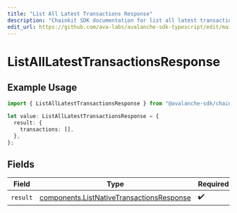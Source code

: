 ```yaml
---
title: "List All Latest Transactions Response"
description: "Chainkit SDK documentation for list all latest transactions response"
edit_url: https://github.com/ava-labs/avalanche-sdk-typescript/edit/main/chainkit/docs/models/operations/listalllatesttransactionsresponse.md
---
```


# ListAllLatestTransactionsResponse

## Example Usage

```typescript
import { ListAllLatestTransactionsResponse } from "@avalanche-sdk/chainkit/models/operations";

let value: ListAllLatestTransactionsResponse = {
  result: {
    transactions: [],
  },
};
```

## Fields

| Field                                                                                                  | Type                                                                                                   | Required                                                                                               | Description                                                                                            |
| ------------------------------------------------------------------------------------------------------ | ------------------------------------------------------------------------------------------------------ | ------------------------------------------------------------------------------------------------------ | ------------------------------------------------------------------------------------------------------ |
| `result`                                                                                               | [components.ListNativeTransactionsResponse](https://github.com/ava-labs/avalanche-sdk-typescript/blob/main/chainkit/models/components/listnativetransactionsresponse.md) | :heavy_check_mark:                                                                                     | N/A                                                                                                    |